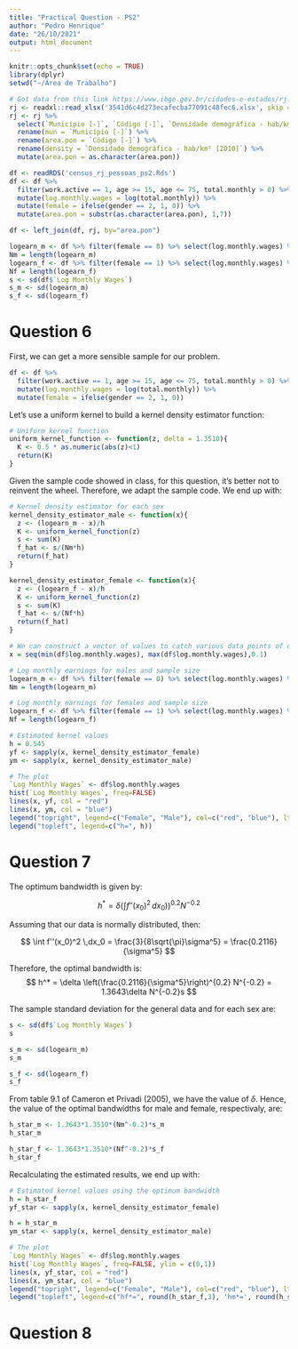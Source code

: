 ```yaml
---
title: "Practical Question - PS2"
author: "Pedro Henrique"
date: "26/10/2021"
output: html_document
---
```


```r
knitr::opts_chunk$set(echo = TRUE)
library(dplyr)
setwd("~/Área de Trabalho")

# Got data from this link https://www.ibge.gov.br/cidades-e-estados/rj.html
rj <- readxl::read_xlsx('3541d6c4d273ecafecba77091c48fec6.xlsx', skip = 2)
rj <- rj %>% 
  select(`Município [-]`, `Código [-]`, `Densidade demográfica - hab/km² [2010]`) %>% 
  rename(mun = `Município [-]`) %>% 
  rename(area.pon = `Código [-]`) %>% 
  rename(density = `Densidade demográfica - hab/km² [2010]`) %>% 
  mutate(area.pon = as.character(area.pon))

df <- readRDS('census_rj_pessoas_ps2.Rds')
df <- df %>% 
  filter(work.active == 1, age >= 15, age <= 75, total.monthly > 0) %>% 
  mutate(log.monthly.wages = log(total.monthly)) %>% 
  mutate(female = ifelse(gender == 2, 1, 0)) %>% 
  mutate(area.pon = substr(as.character(area.pon), 1,7))

df <- left_join(df, rj, by="area.pon")

logearn_m <- df %>% filter(female == 0) %>% select(log.monthly.wages) %>% pull()
Nm = length(logearn_m)
logearn_f <- df %>% filter(female == 1) %>% select(log.monthly.wages) %>% pull()
Nf = length(logearn_f)
s <- sd(df$`Log Monthly Wages`)
s_m <- sd(logearn_m)
s_f <- sd(logearn_f)

```

# Question 6
First, we can get a more sensible sample for our problem. 

```r
df <- df %>% 
  filter(work.active == 1, age >= 15, age <= 75, total.monthly > 0) %>% 
  mutate(log.monthly.wages = log(total.monthly)) %>% 
  mutate(female = ifelse(gender == 2, 1, 0))
```

Let's use a uniform kernel to build a kernel density estimator function:

```r

# Uniform kernel function
uniform_kernel_function <- function(z, delta = 1.3510){
  K <- 0.5 * as.numeric(abs(z)<1)
  return(K)
}
```

Given the sample code showed in class, for this question, it's better not to reinvent the wheel. Therefore, we adapt the sample code. We end up with:

```r
# Kernel density estimator for each sex
kernel_density_estimator_male <- function(x){
  z <- (logearn_m - x)/h
  K <- uniform_kernel_function(z)
  s <- sum(K)
  f_hat <- s/(Nm*h)
  return(f_hat)
}

kernel_density_estimator_female <- function(x){
  z <- (logearn_f - x)/h
  K <- uniform_kernel_function(z)
  s <- sum(K)
  f_hat <- s/(Nf*h)
  return(f_hat)
}

# We can construct a vector of values to catch various data points of our variable
x = seq(min(df$log.monthly.wages), max(df$log.monthly.wages),0.1)

# Log monthly earnings for males and sample size
logearn_m <- df %>% filter(female == 0) %>% select(log.monthly.wages) %>% pull()
Nm = length(logearn_m)

# Log monthly earnings for females and sample size
logearn_f <- df %>% filter(female == 1) %>% select(log.monthly.wages) %>% pull()
Nf = length(logearn_f)

# Estimated kernel values
h = 0.545
yf <- sapply(x, kernel_density_estimator_female)
ym <- sapply(x, kernel_density_estimator_male)

# The plot
`Log Monthly Wages` <- df$log.monthly.wages
hist(`Log Monthly Wages`, freq=FALSE)
lines(x, yf, col = "red")
lines(x, ym, col = "blue")
legend("topright", legend=c("Female", "Male"), col=c("red", "blue"), lty=1, cex=0.8)
legend("topleft", legend=c("h=", h))
```

# Question 7

The optimum bandwidth is given by:

$$ h^* = \delta \left( \int f''(x_0)^2 \,dx_0) \right)^{0.2} N^{-0.2} $$

Assuming that our data is normally distributed, then:

$$ \int f''(x_0)^2 \,dx_0 = \frac{3}{8\sqrt{\pi}\sigma^5} = \frac{0.2116}{\sigma^5} $$

Therefore, the optimal bandwidth is:
$$ h^*  = \delta \left(\frac{0.2116}{\sigma^5}\right)^{0.2} N^{-0.2} = 1.3643\delta N^{-0.2}s $$  

The sample standard deviation for the general data and for each sex are:

``` r
s <- sd(df$`Log Monthly Wages`)
s

s_m <- sd(logearn_m)
s_m

s_f <- sd(logearn_f)
s_f
```


From table 9.1 of Cameron et Privadi (2005), we have the value of $\delta$. Hence, the value of the optimal bandwidths for male and female, respectivaly, are:


``` r
h_star_m <- 1.3643*1.3510*(Nm^-0.2)*s_m
h_star_m

h_star_f <- 1.3643*1.3510*(Nf^-0.2)*s_f
h_star_f
```

Recalculating the estimated results, we end up with:

```r
# Estimated kernel values using the optimum bandwidth
h = h_star_f
yf_star <- sapply(x, kernel_density_estimator_female)

h = h_star_m
ym_star <- sapply(x, kernel_density_estimator_male)

# The plot
`Log Monthly Wages` <- df$log.monthly.wages
hist(`Log Monthly Wages`, freq=FALSE, ylim = c(0,1))
lines(x, yf_star, col = "red")
lines(x, ym_star, col = "blue")
legend("topright", legend=c("Female", "Male"), col=c("red", "blue"), lty=1, cex=0.8)
legend("topleft", legend=c("hf*=", round(h_star_f,3), 'hm*=', round(h_star_m,3)), cex=0.8)
```

# Question 8



